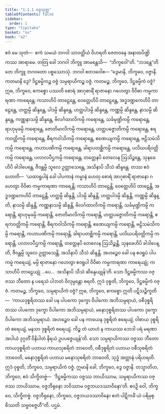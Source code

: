 ```yaml
---
title: "1.1.1 ဝဇ္ဇသုတ္တ"
tableOfContents: false
sidebar:
  order: 1
type: "tipitaka"
basket: "su"
book: "a2"
---
```



<DynamicBreadcrumb />

<Division number="1" book="a2" e="ch" v="15" p="49">

<Paragraph number="2" book="a2">
ဧဝံ မေ သုတံ—  ဧကံ သမယံ ဘဂဝါ သာဝတ္ထိယံ ဝိဟရတိ ဇေတဝနေ အနာထပိဏ္ဍိကဿ အာရာမေ. တတြ ခေါ ဘဂဝါ ဘိက္ခူ အာမန္တေသိ—  “ဘိက္ခဝေါ”တိ. “ဘဒန္တေ”တိ တေ ဘိက္ခူ ဘဂဝတော ပစ္စဿောသုံ. ဘဂဝါ ဧတဒဝေါစ—
</Paragraph>

<Paragraph number="3" book="a2">
“ဒွေမာနိ, ဘိက္ခဝေ, ဝဇ္ဇာနိ. ကတမာနိ ဒွေ? ဒိဋ္ဌဓမ္မိကဉ္စ ဝဇ္ဇံ သမ္ပရာယိကဉ္စ ဝဇ္ဇံ. ကတမဉ္စ, ဘိက္ခဝေ, ဒိဋ္ဌဓမ္မိကံ ဝဇ္ဇံ? ဣဓ, ဘိက္ခဝေ, ဧကစ္စော ပဿတိ စောရံ အာဂုစာရိံ ရာဇာနော ဂဟေတွာ ဝိဝိဓာ ကမ္မကာရဏာ ကာရေန္တေ; ကသာဟိပိ တာဠေန္တေ, ဝေတ္တေဟိပိ တာဠေန္တေ, အဒ္ဓဒဏ္ဍကေဟိပိ တာဠေန္တေ, ဟတ္ထမ္ပိ ဆိန္ဒန္တေ, ပါဒမ္ပိ ဆိန္ဒန္တေ, ဟတ္ထပါဒမ္ပိ ဆိန္ဒန္တေ, ကဏ္ဏမ္ပိ ဆိန္ဒန္တေ, နာသမ္ပိ ဆိန္ဒန္တေ, ကဏ္ဏနာသမ္ပိ ဆိန္ဒန္တေ, ဗိလင်္ဂထာလိကမ္ပိ ကရောန္တေ, သင်္ခမုဏ္ဍိကမ္ပိ ကရောန္တေ, ရာဟုမုခမ္ပိ ကရောန္တေ, ဇောတိမာလိကမ္ပိ ကရောန္တေ, ဟတ္ထပဇ္ဇောတိကမ္ပိ ကရောန္တေ, ဧရကဝတ္တိကမ္ပိ ကရောန္တေ, စီရကဝါသိကမ္ပိ ကရောန္တေ, ဧဏေယျကမ္ပိ ကရောန္တေ, ဗဠိသမံသိကမ္ပိ ကရောန္တေ, ကဟာပဏိကမ္ပိ ကရောန္တေ, ခါရာပတစ္ဆိကမ္ပိ ကရောန္တေ, ပလိဃပရိဝတ္တိကမ္ပိ ကရောန္တေ, ပလာလပီဌကမ္ပိ ကရောန္တေ, တတ္တေနပိ တေလေန ဩသိဉ္စန္တေ, သုနခေဟိပိ ခါဒါပေန္တေ, ဇီဝန္တမ္ပိ သူလေ ဥတ္တာသေန္တေ, အသိနာပိ သီသံ ဆိန္ဒန္တေ.
</Paragraph>

<Paragraph number="4" book="a2">
တဿ ဧဝံ ဟောတိ—  ‘ယထာရူပါနံ ခေါ ပါပကာနံ ကမ္မာနံ ဟေတု စောရံ အာဂုစာရိံ ရာဇာနော ဂဟေတွာ ဝိဝိဓာ ကမ္မကာရဏာ ကာရေန္တိ; ကသာဟိပိ တာဠေန္တိ, ဝေတ္တေဟိပိ တာဠေန္တိ, အဒ္ဓဒဏ္ဍကေဟိပိ တာဠေန္တိ, ဟတ္ထမ္ပိ ဆိန္ဒန္တိ, ပါဒမ္ပိ ဆိန္ဒန္တိ, ဟတ္ထပါဒမ္ပိ ဆိန္ဒန္တိ, ကဏ္ဏမ္ပိ ဆိန္ဒန္တိ, နာသမ္ပိ ဆိန္ဒန္တိ, ကဏ္ဏနာသမ္ပိ ဆိန္ဒန္တိ, ဗိလင်္ဂထာလိကမ္ပိ ကရောန္တိ, သင်္ခမုဏ္ဍိကမ္ပိ ကရောန္တိ, ရာဟုမုခမ္ပိ ကရောန္တိ, ဇောတိမာလိကမ္ပိ ကရောန္တိ, ဟတ္ထပဇ္ဇောတိကမ္ပိ ကရောန္တိ, ဧရကဝတ္တိကမ္ပိ ကရောန္တိ, စီရကဝါသိကမ္ပိ ကရောန္တိ, ဧဏေယျကမ္ပိ ကရောန္တိ, ဗဠိသမံသိကမ္ပိ ကရောန္တိ, ကဟာပဏိကမ္ပိ ကရောန္တိ, ခါရာပတစ္ဆိကမ္ပိ ကရောန္တိ, ပလိဃပရိဝတ္တိကမ္ပိ ကရောန္တိ, ပလာလပီဌကမ္ပိ ကရောန္တိ, တတ္တေနပိ တေလေန ဩသိဉ္စန္တိ, သုနခေဟိပိ ခါဒါပေန္တိ, ဇီဝန္တမ္ပိ သူလေ ဥတ္တာသေန္တိ, အသိနာပိ သီသံ ဆိန္ဒန္တိ. အဟဉ္စေဝ ခေါ ပန ဧဝရူပံ ပါပကမ္မံ ကရေယျံ, မမ္ပိ ရာဇာနော ဂဟေတွာ ဧဝရူပါ ဝိဝိဓာ ကမ္မကာရဏာ ကာရေယျုံ; ကသာဟိပိ တာဠေယျုံ …ပေ…  အသိနာပိ သီသံ ဆိန္ဒေယျုန်’တိ. သော ဒိဋ္ဌဓမ္မိကဿ ဝဇ္ဇဿ ဘီတော န ပရေသံ ပါဘတံ ဝိလုမ္ပန္တော စရတိ. ဣဒံ ဝုစ္စတိ, ဘိက္ခဝေ, ဒိဋ္ဌဓမ္မိကံ ဝဇ္ဇံ.
</Paragraph>

<Paragraph number="5" book="a2">
ကတမဉ္စ, ဘိက္ခဝေ, သမ္ပရာယိကံ ဝဇ္ဇံ? ဣဓ, ဘိက္ခဝေ, ဧကစ္စော ဣတိ ပဋိသဉ္စိက္ခတိ—  ‘ကာယဒုစ္စရိတဿ ခေါ ပန ပါပကော ဒုက္ခော ဝိပါကော အဘိသမ္ပရာယံ, ဝစီဒုစ္စရိတဿ ပါပကော ဒုက္ခော ဝိပါကော အဘိသမ္ပရာယံ, မနောဒုစ္စရိတဿ ပါပကော ဒုက္ခော ဝိပါကော အဘိသမ္ပရာယံ. အဟဉ္စေဝ ခေါ ပန ကာယေန ဒုစ္စရိတံ စရေယျံ, ဝါစာယ ဒုစ္စရိတံ စရေယျံ, မနသာ ဒုစ္စရိတံ စရေယျံ. ကိဉ္စ တံ ယာဟံ န ကာယဿ ဘေဒါ ပရံ မရဏာ အပါယံ ဒုဂ္ဂတိံ ဝိနိပါတံ နိရယံ ဥပပဇ္ဇေယျန်’တိ. သော သမ္ပရာယိကဿ ဝဇ္ဇဿ ဘီတော ကာယဒုစ္စရိတံ ပဟာယ ကာယသုစရိတံ ဘာဝေတိ, ဝစီဒုစ္စရိတံ ပဟာယ ဝစီသုစရိတံ ဘာဝေတိ, မနောဒုစ္စရိတံ ပဟာယ မနောသုစရိတံ ဘာဝေတိ, သုဒ္ဓံ အတ္တာနံ ပရိဟရတိ. ဣဒံ ဝုစ္စတိ, ဘိက္ခဝေ, သမ္ပရာယိကံ ဝဇ္ဇံ. ဣမာနိ ခေါ, ဘိက္ခဝေ, ဒွေ ဝဇ္ဇာနိ. တသ္မာတိဟ, ဘိက္ခဝေ, ဧဝံ သိက္ခိတဗ္ဗံ—  ‘ဒိဋ္ဌဓမ္မိကဿ ဝဇ္ဇဿ ဘာယိဿာမ, သမ္ပရာယိကဿ ဝဇ္ဇဿ ဘာယိဿာမ, ဝဇ္ဇဘီရုနော ဘဝိဿာမ ဝဇ္ဇဘယဒဿာဝိနော’တိ. ဧဝဉှိ ဝေါ, ဘိက္ခဝေ, သိက္ခိတဗ္ဗံ. ဝဇ္ဇဘီရုနော, ဘိက္ခဝေ, ဝဇ္ဇဘယဒဿာဝိနော ဧတံ ပါဋိကင်္ခံ ယံ ပရိမုစ္စိဿတိ သဗ္ဗဝဇ္ဇေဟီ”တိ.

</Paragraph>
</Division>

<Paragraph number="6" type="center" book="a2">
ပဌမံ.
</Paragraph>